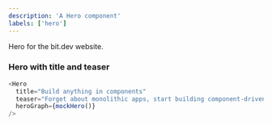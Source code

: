 ```yaml
---
description: 'A Hero component'
labels: ['hero']
---
```



Hero for the bit.dev website.

### Hero with title and teaser

```js live
<Hero
  title="Build anything in components"
  teaser="Forget about monolithic apps, start building component-driven software. Bit helps developers build better software with independent components and compose them into infinite features and apps."
  heroGraph={mockHero()}
/>
```

<FigmaEmbed src="https://www.figma.com/embed?embed_host=share&url=https%3A%2F%2Fwww.figma.com%2Ffile%2FctC1w9YhJvqaO1EZ08gLOV%2FCommunity%3Fnode-id%3D206%253A1876" />
